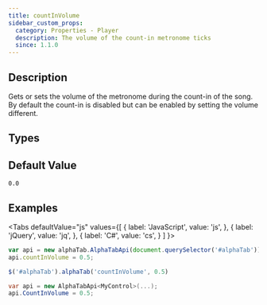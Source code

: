 ```yaml
---
title: countInVolume
sidebar_custom_props:
  category: Properties - Player
  description: The volume of the count-in metronome ticks
  since: 1.1.0
---
```


<SinceBadge since="1.1.0" />


## Description
Gets or sets the volume of the metronome during the count-in of the song. By default the count-in is disabled but can be enabled by setting the volume different.


<PropertyDescription metadata={metadata} />

## Types

<TypeTable>
    <TypeRow type="all" name="double" />
</TypeTable>

## Default Value

`0.0`

## Examples

<Tabs
  defaultValue="js"
  values={[
    { label: 'JavaScript', value: 'js', },
    { label: 'jQuery', value: 'jq', },
    { label: 'C#', value: 'cs', }
  ]
}>
<TabItem value="js">

```js
var api = new alphaTab.AlphaTabApi(document.querySelector('#alphaTab'));
api.countInVolume = 0.5;
```

</TabItem>
<TabItem value="jq">

```js
$('#alphaTab').alphaTab('countInVolume', 0.5)
```

</TabItem>
<TabItem value="cs">

```csharp
var api = new AlphaTabApi<MyControl>(...);
api.CountInVolume = 0.5;
```

</TabItem>
</Tabs>